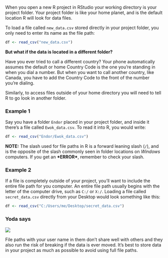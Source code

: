 

When you open a new R project in RStudio your working directory is your project folder. Your project folder is like your home planet, and is the default location R will look for data files. 

To load a file called `new_data.csv` stored directly in your project folder, you only need to enter its name as the file path:

```r

df <- read_csv("new_data.csv")
```


__But what if the data is located in a different folder?__ 

Have you ever tried to call a different country? Your phone automatically assumes the default or home Country Code is the one you're standing in when you dial a number. But when you want to call another country, like Canada, you have to add the Country Code to the front of the number you're dialing. 

Similarly, to access files outside of your home directory you will need to tell R to go look in another folder. 

### Example 1 {-}

Say you have a folder `Endor` placed in your project folder, and inside it there's a file called `Ewok_data.csv`. To read it into R, you would write:

```r

df <- read_csv("Endor/Ewok_data.csv")
```


__NOTE:__ The slash used for file paths in R is a forward leaning slash (`/`), and is the opposite of the slash commonly seen in folder locations on _Windows_ computers. If you get an __\*ERROR\*__, remember to check your slash.


### Example 2 {-}

If a file is completely outside of your project, you'll want to include the entire file path for you computer. An entire file path usually begins with the letter of the computer drive, such as `C:/` or `X:/`. Loading a file called `secret_data.csv` directly from your Desktop would look something like this:

```r

df <- read_csv("C:/Users/me/Desktop/secret_data.csv")
```


<div class="yoda">
###  Yoda says {-}

<img src="../images/yoda_baby_sq.png" class="yoda-img">

File paths with your user name in them don't share well with others and they also run the risk of breaking if the data is ever moved. It's best to store data in your project as much as possible to avoid using full file paths.

</div>

